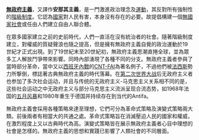 {{Random subpage|page=Portal:无政府主义/简介|start=1|end=4|seed=4}}
'''[[無政府主義|無政府主義]]'''，又譯作'''安那其主義'''，是一門激進政治理念及[[政治運動|運動]]，其反對所有強制性的[[階級制度|階級制度]]。它認為[[主权国家|國家]]對人民有害，本身沒有存在的必要。故提倡構建一個[[無國家社會|無國家社會]]或任由人們建立自由人聯合體。

在眾多國家建立之前的史前時代，人們一直活在沒有統治者的社會。隨著階級制度建立，對權威的質疑聲浪也隨之提高，但是擁有無政府主義自覺的政治運動於19世紀才正式出現。到了19世紀末至20世紀初，無政府主義思潮直捲全球，並為眾多工人解放鬥爭帶來影響。同時內部湧現了各種不同的分支。無政府主義者參與了當時部分革命，當中又以[[西班牙內戰|西班牙內戰]]的[[全国劳工联盟-伊比利亚无政府主义者联盟|CNT-FAI]]為著名例子，不過他們被[[法西斯|法西斯]]勢力所撃倒，標誌著古典無政府主義的時代落幕。在[[第二次世界大战|第二次世界大战]]后无政府主义者也参加了多次社会运动，并且与传统的无政府主义-马克思主义关系相不同的是，这些社会运动之中无政府主义与部分马克思主义流派呈现合流态势，如1968年法国的[[五月风暴|五月风暴]]和1980年重生于德国并持续存在到当代的Antifa。

無政府主義會採用各種策略來達至理想，它們可分為革命式策略及演變式策略兩大類。前後兩者有相當大的共通之處。革命式策略旨在消滅壓迫人民的國家和權威，在激烈程度上又以古典時代為高。演變式策略皆在展示無政府主義者心目中理想的社會是怎樣的。無政府主義的思想和實踐已影響了人類社會的不同層面。